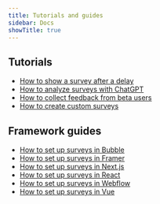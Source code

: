 ```yaml
---
title: Tutorials and guides
sidebar: Docs
showTitle: true
---
```


## Tutorials
- [How to show a survey after a delay](/tutorials/delayed-survey)
- [How to analyze surveys with ChatGPT](/tutorials/analyze-surveys-with-chatgpt)
- [How to collect feedback from beta users](/tutorials/beta-feedback)
- [How to create custom surveys](/tutorials/survey)

## Framework guides 

- [How to set up surveys in Bubble](/tutorials/bubble-surveys)
- [How to set up surveys in Framer](/tutorials/framer-surveys)
- [How to set up surveys in Next.js](/tutorials/nextjs-surveys)
- [How to set up surveys in React](/tutorials/react-surveys)
- [How to set up surveys in Webflow](/tutorials/webflow-surveys)
- [How to set up surveys in Vue](/tutorials/vue-surveys)

